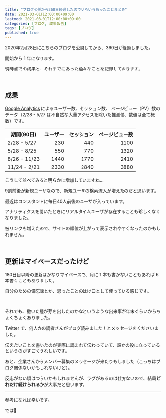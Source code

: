 ```yaml
---
title: "ブログ公開から360日経過したのでいろいろあったことまとめ"
date: 2021-03-01T12:00:00+09:00
lastmod: 2021-03-01T12:00:00+09:00
categories: [ブログ, 成果報告]
tags: [ブログ]
published: true
---
```


2020年2月28日にこちらのブログを公開してから、360日が経過しました。

開始から 1 年になります。

現時点での成果と、それまでにあった色々なことを記録しておきます。

<!--more-->

<br/>

## 成果

[Google Analytics](https://analytics.google.com/) によるユーザー数、セッション数、 ページビュー（PV）数のデータ（2/28 - 5/27 は不自然な大量アクセスを除いた推測値、数値は全て概数）です。

期間(90日)|ユーザー|セッション|ページビュー数
---|--:|--:|--:
2/28 - 5/27|230|440|1100
5/28 - 8/25|550|770|1320
8/26 - 11/23|1440|1770|2410
11/24 - 2/21|2330|2840|3880

こうして並べてみると明らかに増加していますね…

9割前後が新規ユーザなので、新規ユーザの検索流入が増えたのだと思います。

最近はコンスタントに毎日40人前後のユーザが入っています。

アナリティクスを開いたときにリアルタイムユーザが存在することも珍しくなくなりました。

被リンクも増えたので、サイトの順位が上がって表示されやすくなったのかもしれません。

<relpos link="seikahoukoku3" />

<br/>

## 更新はマイペースだったけど

180日目以降の更新はかなりマイペースで、月に 1 本も書かないこともあれば 6 本書くこともありました。

自分のための備忘録とか、思ったことのはけ口として使っている感じです。

<br/>

それでも、撒いた種が芽を出したのかなというような出来事が年末ぐらいからちょくちょくありました。

Twitter で、何人かの読者さんがブログ読みました！とメッセージをくださいました。

伝えたいことを書いたのが実際に読まれて伝わっていて、誰かの役に立っているというのがすごくうれしいです。

あと、企業さんからメンバー募集のメッセージが来たりもしました（こっちはブログ関係ないかもしれないけど）。

反応がない頃はつらいかもしれませんが、ラグがあるのは仕方ないので、結局**どれだけ続けられるか**が大事だと思います。

---

参考になれば幸いです。

では👋
